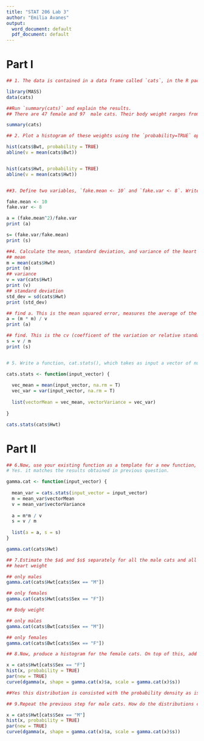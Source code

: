 ---
title: "STAT 206 Lab 3"
author: "Emilia Avanes"
output:
  word_document: default
  pdf_document: default
---

Part I
==========
```{r}
## 1. The data is contained in a data frame called `cats`, in the R package `MASS`.  (This package is part of the standard R installation.)  This records the sex of each cat, its weight in kilograms, and the weight of its heart in grams.  Load the data as follows:

library(MASS)
data(cats)

##Run `summary(cats)` and explain the results.
## There are 47 female and 97  male cats. Their body weight ranges from 2 to 3.9 units however, heart weight ranges from 6.3 to 20.5 units.

summary(cats)

## 2. Plot a histogram of these weights using the `probability=TRUE` option. Add a vertical line with your calculated mean using `abline(v=yourmeanvaluehere)`. Does this calculated mean look correct?

hist(cats$Bwt, probability = TRUE) 
abline(v = mean(cats$Bwt))


hist(cats$Hwt, probability = TRUE) 
abline(v = mean(cats$Hwt))


##3. Define two variables, `fake.mean <- 10` and `fake.var <- 8`. Write an expression for $a$ using these placeholder values. Does it equal what you expected given the solutions above? Once it does, write another such expression for $s$ and confirm.

fake.mean <- 10 
fake.var <- 8

a = (fake.mean^2)/fake.var
print (a)

s= (fake.var/fake.mean)
print (s)

##4. Calculate the mean, standard deviation, and variance of the heart weights using R's existing functions for these tasks. Plug the mean and variance of the cats' hearts into your formulas from the previous question and get estimates of $a$ and $s$.  What are they?  Do not report them to more significant digits than is reasonable.
## mean
m = mean(cats$Hwt)
print (m)
## variance
v = var(cats$Hwt)
print (v)
## standard deviation
std_dev = sd(cats$Hwt)
print (std_dev)

## find a. This is the mean squared error, measures the average of the squares of the errors.
a = (m * m) / v
print (a)

## find. This is the cv (coefficent of the variation or relative standard deviation)
s = v / m
print (s)


# 5. Write a function, cat.stats(), which takes as input a vector of numbers and returns the mean and variances of these cat hearts. (You can use the existing mean and variance functions within this function.) Confirm that you are returning the values from above.

cats.stats <- function(input_vector) {
  
  vec_mean = mean(input_vector, na.rm = T)
  vec_var = var(input_vector, na.rm = T)
  
  list(vectorMean = vec_mean, vectorVariance = vec_var)
  
}

cats.stats(cats$Hwt)
```

Part II
=======
```{r}
## 6.Now, use your existing function as a template for a new function, `gamma.cat()`, that calculates the mean and variances and returns the estimate of $a$ and $s$. What estimates does it give on the cats' hearts weight? Should it agree with your previous calculation?
# Yes. it matches the results obtained in previous question.

gamma.cat <- function(input_vector) {
  
  mean_var = cats.stats(input_vector = input_vector)
  m = mean_var$vectorMean
  v = mean_var$vectorVariance
  
  a = m*m / v
  s = v / m
  
  list(a = a, s = s)
}

gamma.cat(cats$Hwt)

## 7.Estimate the $a$ and $s$ separately for all the male cats and all the female cats, using `gamma.cat()`. Give the commands you used and the results.
## heart weight

## only males
gamma.cat(cats$Hwt[cats$Sex == "M"])

## only females
gamma.cat(cats$Hwt[cats$Sex == "F"])

## Body weight

## only males
gamma.cat(cats$Bwt[cats$Sex == "M"])

## only females
gamma.cat(cats$Bwt[cats$Sex == "F"])

## 8.Now, produce a histogram for the female cats. On top of this, add the shape of the gamma PDF using `curve()` with its first argument as `dgamma()`, the known PDF for the Gamma distribution. Is this distribution consistent with the empirical probability density of the histogram?

x = cats$Hwt[cats$Sex == "F"]
hist(x, probability = TRUE) 
par(new = TRUE)
curve(dgamma(x, shape = gamma.cat(x)$a, scale = gamma.cat(x)$s))

##Yes this distribution is consisted with the probability density as is shown by the trend of the line.

## 9.Repeat the previous step for male cats. How do the distributions compare?

x = cats$Hwt[cats$Sex == "M"]
hist(x, probability = TRUE) 
par(new = TRUE)
curve(dgamma(x, shape = gamma.cat(x)$a, scale = gamma.cat(x)$s))

```